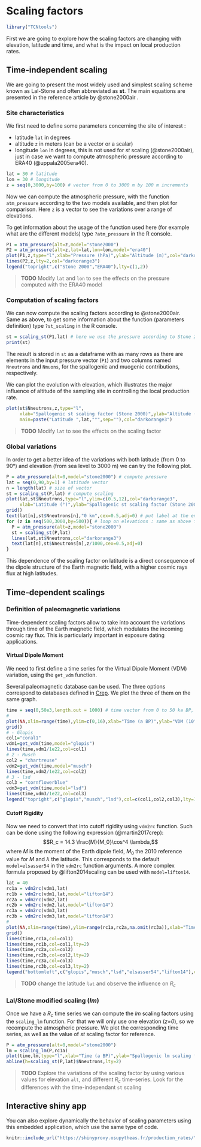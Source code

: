 # Scaling factors

```r
library("TCNtools")
```


First we are going to explore how the scaling factors are changing with elevation, latitude and time, and what is the impact on local production rates.

## Time-independent scaling

We are going to present the most widely used and simplest scaling scheme known as Lal-Stone and often abbreviated as **st**. The main equations are presented in the reference article by @stone2000air .

### Site characteristics

We first need to define some parameters concerning the site of interest :

-   latitude `lat` in degrees
-   altitude `z` in meters (can be a vector or a scalar)
-   longitude `lon` in degrees, this is not used for *st* scaling (@stone2000air), just in case we want to compute atmospheric pressure according to ERA40 (@uppala2005era40).

```r
lat = 30 # latitude
lon = 30 # longitude
z = seq(0,3000,by=100) # vector from 0 to 3000 m by 100 m increments
```

Now we can compute the atmospheric pressure, with the function `atm_pressure` according to the two models available, and then plot for comparison.
Here `z` is a vector to see the variations over a range of elevations.

To get information about the usage of the function used here (for example what are the different models) type `?atm_pressure` in the R console.

```r
P1 = atm_pressure(alt=z,model="stone2000") 
P2 = atm_pressure(alt=z,lat=lat,lon=lon,model="era40")
plot(P1,z,type="l",xlab="Pressure (hPa)",ylab="Altitude (m)",col="darkorange3") 
lines(P2,z,lty=2,col="darkorange3")
legend("topright",c("Stone 2000","ERA40"),lty=c(1,2))
```

> **TODO** Modify `lat` and `lon` to see the effects on the pressure computed with the ERA40 model 

### Computation of scaling factors

We can now compute the scaling factors according to @stone2000air.
Same as above, to get some information about the function (parameters definition) type `?st_scaling` in the R console.

```r
st = scaling_st(P1,lat) # here we use the pressure according to Stone 2000 model
print(st)
```

The result is stored in `st` as a dataframe with as many rows as there are elements in the input pressure vector (`P1`) and two columns named `Nneutrons` and `Nmuons`, for the spallogenic and muogenic contributions, respectively.

We can plot the evolution with elevation, which illustrates the major influence of altitude of the sampling site in controlling the local production rate.

```r
plot(st$Nneutrons,z,type="l",
     xlab="Spallogenic st scaling factor (Stone 2000)",ylab="Altitude (m)",
     main=paste("Latitude ",lat,"°",sep=""),col="darkorange3")
```

> **TODO** Modify `lat` to see the effects on the scaling factor


### Global variations

In order to get a better idea of the variations with both latitude (from 0 to 90°) and elevation (from sea level to 3000 m) we can try the following plot.

```r
P = atm_pressure(alt=0,model="stone2000") # compute pressure
lat = seq(0,90,by=1) # latitude vector
n = length(lat) # size of vector
st = scaling_st(P,lat) # compute scaling
plot(lat,st$Nneutrons,type="l",ylim=c(0.5,12),col="darkorange3",
     xlab="Latitude (°)",ylab="Spallogenic st scaling factor (Stone 2000)")
grid()
text(lat[n],st$Nneutrons[n],"0 km",cex=0.5,adj=0) # put label at the end of curve
for (z in seq(500,3000,by=500)){ # loop on elevations : same as above for a range of elevations
  P = atm_pressure(alt=z,model="stone2000") 
  st = scaling_st(P,lat) 
  lines(lat,st$Nneutrons,col="darkorange3")
  text(lat[n],st$Nneutrons[n],z/1000,cex=0.5,adj=0)
}
```

This dependence of the scaling factor on latitude is a direct consequence of the dipole structure of the Earth magnetic field, with a higher cosmic rays flux at high latitudes.

## Time-dependent scalings

### Definition of paleomagnetic variations

Time-dependent scaling factors allow to take into account the variations through time of the Earth magnetic field, which modulates the incoming cosmic ray flux. This is particularly important in exposure dating applications.

#### Virtual Dipole Moment

We need to first define a time series for the Virtual Dipole Moment (VDM) variation, using the `get_vdm` function.

Several paleomagnetic database can be used.
The three options correspond to databases defined in [Crep](https://crep.otelo.univ-lorraine.fr).
We plot the three of them on the same graph.

```r
time = seq(0,50e3,length.out = 1000) # time vector from 0 to 50 ka BP, with 1000 regularly spaced elements
#
plot(NA,xlim=range(time),ylim=c(0,16),xlab="Time (a BP)",ylab="VDM (10^22 A.m^2)")
grid()
# - Glopis
col1="coral1"
vdm1=get_vdm(time,model="glopis")
lines(time,vdm1/1e22,col=col1)
# 2 - Musch
col2 = "chartreuse"
vdm2=get_vdm(time,model="musch")
lines(time,vdm2/1e22,col=col2)
# 3 - lsd
col3 = "cornflowerblue"
vdm3=get_vdm(time,model="lsd")
lines(time,vdm3/1e22,col=col3)
legend("topright",c("glopis","musch","lsd"),col=c(col1,col2,col3),lty=1)


```

#### Cutoff Rigidity

Now we need to convert that into cutoff rigidity using `vdm2rc` function.
Such can be done using the following expression (@martin2017crep): $$R_c = 14.3 \frac{M}{M_0}\cos^4 \lambda,$$ where $M$ is the moment of the Earth dipole field, $M_0$ the 2010 reference value for $M$ and $\lambda$ the latitude.
This corresponds to the default `model=elsasser54` in the `vdm2rc` function arguments.
A more complex formula proposed by @lifton2014scaling can be used with `model=lifton14`.

```r
lat = 40
rc1a = vdm2rc(vdm1,lat)
rc1b = vdm2rc(vdm1,lat,model="lifton14")
rc2a = vdm2rc(vdm2,lat)
rc2b = vdm2rc(vdm2,lat,model="lifton14")
rc3a = vdm2rc(vdm3,lat)
rc3b = vdm2rc(vdm3,lat,model="lifton14")
#
plot(NA,xlim=range(time),ylim=range(rc1a,rc2a,na.omit(rc3a)),xlab="Time (a BP)",ylab="Rc (GV)")
grid()
lines(time,rc1a,col=col1)
lines(time,rc1b,col=col1,lty=2)
lines(time,rc2a,col=col2)
lines(time,rc2b,col=col2,lty=2)
lines(time,rc3a,col=col3)
lines(time,rc3b,col=col3,lty=2)
legend("bottomleft",c("glopis","musch","lsd","elsasser54","lifton14"),col=c(col1,col2,col3,"black","black"),lty=c(1,1,1,1,2),cex=0.5)

```

> **TODO** change the latitude `lat` and observe the influence on $R_c$ 

### Lal/Stone modified scaling (*lm*)

Once we have a $R_c$ time series we can compute the *lm* scaling factors using the `scaling_lm` function.
For that we will only use one elevation (*z=0*), so we recompute the atmospheric pressure.
We plot the corresponding time series, as well as the value of *st* scaling factor for reference.

```r
P = atm_pressure(alt=0,model="stone2000")
lm = scaling_lm(P,rc1a)
plot(time,lm,type="l",xlab="Time (a BP)",ylab="Spallogenic lm scaling factor")
abline(h=scaling_st(P,lat)$Nneutrons,lty=2)
```

> **TODO** Explore the variations of the scaling factor by using various values for elevation `alt`, and different $R_c$ time-series. Look for the differences with the time-independant `st` scaling

## Interactive shiny app

You can also explore dynamically the behavior of scaling parameters using this embedded application, which use the same type of code. 

```r
knitr::include_url("https://shinyproxy.osupytheas.fr/production_rates/",height = "1200px")
```

